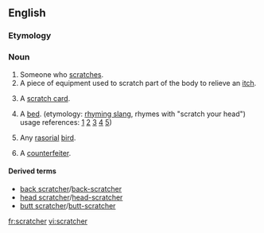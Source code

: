{{also|Scratcher}}
==English==

===Etymology===
{{suffix|scratch|er|lang=en}}

===Noun===
{{en-noun}}

# Someone who [[scratch]]es.
# A piece of equipment used to scratch part of the body to relieve an [[itch]].
# {{lb|en|lottery}} A [[scratch card]].
# A [[bed]]. (etymology: [[rhyming slang]], rhymes with "scratch your head") usage references: [http://theproject366things.blogspot.com/2010/09/thing-158-milk-market.html] [http://publicaddress.net/default,4110.sm] [http://www.triskelartscentre.ie/issc/] [http://www.boards.ie/vbulletin/showthread.php?t=2056009813] [http://www.druidschool.com/site/1030100/page/901713])
# {{lb|en|zoology}} Any [[rasorial]] [[bird]].
# {{lb|en|slang}} A [[counterfeiter]].

{{Webster 1913}}

====Derived terms====
* [[back scratcher]]/[[back-scratcher]]
* [[head scratcher]]/[[head-scratcher]]
* [[butt scratcher]]/[[butt-scratcher]]

[[fr:scratcher]]
[[vi:scratcher]]
